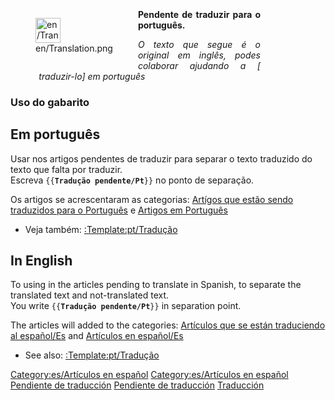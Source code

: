 <noinclude></noinclude><div style="width: 400px; margin: .5cm 0; clear: left"><div style="float: left">[[File:en/Translation.png|40px|left]]</div>
<div class="plainlinks" style="margin-left: 1.2cm; text-align: justify"><p style="border-bottom: 1px solid #8888aa">'''Pendente de traduzir para o português.'''</p>
<p style="font-size: 90%">''O texto que segue é o original em inglês, podes colaborar ajudando a [{{fullurl:{{FULLPAGENAME}}|action=edit}} traduzir-lo] em português''</p></div></div>
<includeonly>{{{1|[[Category:es/Artículos que se están traduciendo al español]]}}}[[Category:es/Artículos en español]]</includeonly><noinclude>
===Uso do gabarito===
==Em português==
Usar nos artigos pendentes de traduzir para separar o texto traduzido do texto que falta por traduzir.<br/>
Escreva <code><nowiki>{{</nowiki>'''Tradução pendente/Pt'''<nowiki>}}</nowiki></code> no ponto de separação.

Os artigos se acrescentaram as categorias: [[:Category:pt/Artígos que estão sendo traduzidos para o Português|Artígos que estão sendo traduzidos para o Português]] e [[:Category:pt/Artigos em Português|Artigos em Português]]

* Veja também: [[:Template:pt/Tradução]]

==In English==
To using in the articles pending to translate in Spanish, to separate the translated text and not-translated text.<br/>
You write <code><nowiki>{{</nowiki>'''Tradução pendente/Pt'''<nowiki>}}</nowiki></code> in separation point.

The articles will added to the categories: [[:Category:es/Artículos que se están traduciendo al español|Artículos que se están traduciendo al español/Es]] and [[:Category:es/Artículos en español|Artículos en español/Es]]

*See also: [[:Template:pt/Tradução]]

[[Category:es/Artículos en español]][[Category:es/Cajas de mensajes|Pendiente de traducción]][[Category:es/Plantillas|Pendiente de traducción]][[Category:es/Traducción|Traducción]]
</noinclude>